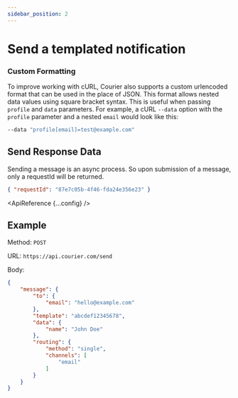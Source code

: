 ```yaml
---
sidebar_position: 2
---
```



# Send a templated notification

### Custom Formatting

To improve working with cURL, Courier also supports a custom urlencoded format that can be used in the place of JSON.
This format allows nested data values using square bracket syntax. This is useful when passing `profile` and `data` parameters.
For example, a cURL `--data` option with the `profile` parameter and a nested `email` would look like this:
```bash
--data "profile[email]=test@example.com"
```

## Send Response Data

Sending a message is an async process. So upon submission of a message,
only a requestId will be returned.

```json
{ "requestId": "87e7c05b-4f46-fda24e356e23" }
```

<ApiReference {...config} />

## Example

Method: `POST`

URL: `https://api.courier.com/send`

Body:
​
```json
{
	"message": {
		"to": {
			"email": "hello@example.com"
		},
		"template": "abcdef12345678",
        "data": {
            "name": "John Doe"
        },
		"routing": {
			"method": "single",
			"channels": [
				"email"
			]
		}
	}
}
```

